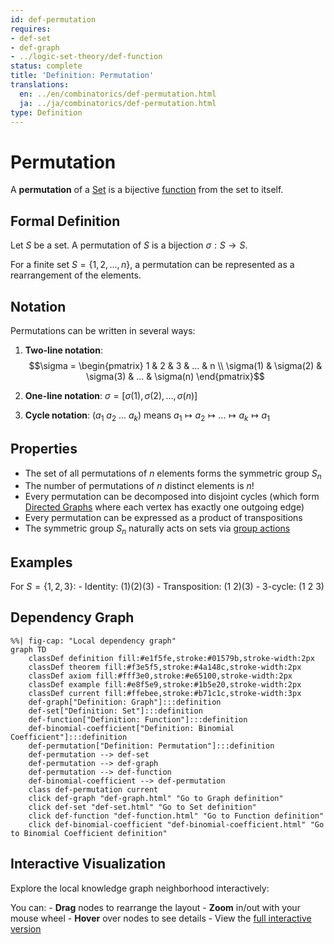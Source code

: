 ```yaml
---
id: def-permutation
requires:
- def-set
- def-graph
- ../logic-set-theory/def-function
status: complete
title: 'Definition: Permutation'
translations:
  en: ../en/combinatorics/def-permutation.html
  ja: ../ja/combinatorics/def-permutation.html
type: Definition
---
```


# Permutation {#def-permutation}

A **permutation** of a [Set](../logic-set-theory/def-set.qmd) is a bijective [function](../logic-set-theory/def-function.qmd) from the set to itself.

## Formal Definition

Let $S$ be a set. A permutation of $S$ is a bijection $\sigma: S \to S$.

For a finite set $S = \{1, 2, ..., n\}$, a permutation can be represented as a rearrangement of the elements.

## Notation

Permutations can be written in several ways:

1. **Two-line notation**:
   $$\sigma = \begin{pmatrix} 1 & 2 & 3 & ... & n \\ \sigma(1) & \sigma(2) & \sigma(3) & ... & \sigma(n) \end{pmatrix}$$

2. **One-line notation**: $\sigma = [\sigma(1), \sigma(2), ..., \sigma(n)]$

3. **Cycle notation**: $(a_1\ a_2\ ...\ a_k)$ means $a_1 \mapsto a_2 \mapsto ... \mapsto a_k \mapsto a_1$

## Properties

- The set of all permutations of $n$ elements forms the symmetric group $S_n$
- The number of permutations of $n$ distinct elements is $n!$
- Every permutation can be decomposed into disjoint cycles (which form [Directed Graphs](def-graph.qmd) where each vertex has exactly one outgoing edge)
- Every permutation can be expressed as a product of transpositions
- The symmetric group $S_n$ naturally acts on sets via [group actions](../algebra/def-group-action.qmd)

## Examples

For $S = \{1, 2, 3\}$:
- Identity: $(1)(2)(3)$
- Transposition: $(1\ 2)(3)$
- 3-cycle: $(1\ 2\ 3)$

## Dependency Graph

```mermaid
%%| fig-cap: "Local dependency graph"
graph TD
    classDef definition fill:#e1f5fe,stroke:#01579b,stroke-width:2px
    classDef theorem fill:#f3e5f5,stroke:#4a148c,stroke-width:2px
    classDef axiom fill:#fff3e0,stroke:#e65100,stroke-width:2px
    classDef example fill:#e8f5e9,stroke:#1b5e20,stroke-width:2px
    classDef current fill:#ffebee,stroke:#b71c1c,stroke-width:3px
    def-graph["Definition: Graph"]:::definition
    def-set["Definition: Set"]:::definition
    def-function["Definition: Function"]:::definition
    def-binomial-coefficient["Definition: Binomial Coefficient"]:::definition
    def-permutation["Definition: Permutation"]:::definition
    def-permutation --> def-set
    def-permutation --> def-graph
    def-permutation --> def-function
    def-binomial-coefficient --> def-permutation
    class def-permutation current
    click def-graph "def-graph.html" "Go to Graph definition"
    click def-set "def-set.html" "Go to Set definition"
    click def-function "def-function.html" "Go to Function definition"
    click def-binomial-coefficient "def-binomial-coefficient.html" "Go to Binomial Coefficient definition"
```

## Interactive Visualization

Explore the local knowledge graph neighborhood interactively:

::: {.graph-viz data-id="def-permutation" data-width="700" data-height="500"}
:::

You can:
- **Drag** nodes to rearrange the layout
- **Zoom** in/out with your mouse wheel
- **Hover** over nodes to see details
- View the [full interactive version](../../output/interactive/def-permutation.html){target="_blank"}
